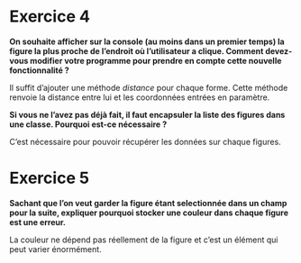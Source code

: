 # Exercice 4

__On souhaite afficher sur la console (au moins dans un premier temps) la figure
la plus proche de l'endroit où l'utilisateur a clique.
Comment devez-vous modifier votre programme pour prendre en compte cette
nouvelle fonctionnalité ?__

Il suffit d'ajouter une méthode _distance_ pour chaque forme.
Cette méthode renvoie la distance entre lui et les coordonnées entrées en
paramètre.

__Si vous ne l'avez pas déjà fait, il faut encapsuler la liste des figures dans
une classe. Pourquoi est-ce nécessaire ?__

C'est nécessaire pour pouvoir récupérer les données sur chaque figures.

# Exercice 5

__Sachant que l'on veut garder la figure étant selectionnée dans un champ pour
la suite, expliquer pourquoi stocker une couleur dans chaque figure est une 
erreur.__

La couleur ne dépend pas réellement de la figure et c'est un élément qui peut
varier énormément.
